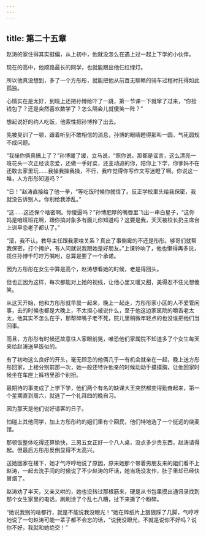 ```yaml
---
---
---
```

title: 第二十五章
---




赵涛的家住得其实挺偏，从上初中，他就没怎么在遇上过一起上下学的小伙伴。

现在的高中，他顺路最长的同学，也就能跟出他仨红绿灯。

所以他真没想到，多了一个方彤彤，就能把他从前百无聊赖的骑车过程衬托得如此孤独。

心情实在是太好，到班上还把孙博给吓了一跳，第一节课一下就窜了过来，“你捡钱包了？还是突然喜欢数学了？怎么隔会儿就傻笑一阵？”

想起说好的约人吃饭，他索性把孙博拎了出去。

先被臭训了一顿，跟着听到不敢相信的消息，孙博的眼睛瞪得那叫一圆，气死圆规不成问题。

“我操你俩真搞上了？”孙博缓了缓，立马说，“照你说，那都是谣言，这么漂亮一班花头一次正经谈恋爱，还做一手好菜，还主动追的你，陪你上下学，你爹妈不在还敢去家里玩……我操我操我操，不行，我咋觉得你写作文写迷瞪了啊。你说这一堆，人方彤彤知道吗？”

“日！”赵涛直接给了他一拳，“等吃饭时候你就信了。反正学校里头给我保密，我就没告诉别人。你别给我添乱。”

“这……这还保个啥密啊。你傻逼吗？”孙博肥厚的嘴唇里飞出一串白星子，“这你妈是咱班班花啊，跟你搞对象多有面儿你知道吗？这要是我，天天被校长扔主席台上训早恋老子都认了。”

“滚，我不认。教导主任跟我家啥关系？真出了事倒霉的不还是彤彤。够哥们就帮我保密，打个掩护，有人问就说我跟她是好朋友。”上课铃响了，他也懒得再多说，揽住孙博千叮咛万嘱咐，总算是要了一个承诺。

因为方彤彤在女生中算是高个，赵涛想看她的时候，老是得回头。

但也正因为这样，每次都能对上她的视线，让他心里又暖又甜，美得忍不住光想傻笑。

从这天开始，他和方彤彤就早晨一起来，晚上一起走，方彤彤家小区的人不爱管闲事，去的时候也都是大晚上，不太担心被说什么，至于他这边家属院的嚼舌老太太，他其实不怎么在乎，那帮碎嘴子老不死，院儿里稍微年轻点的也没谁把他们当回事。

而且，方彤彤有时候还故意往人家眼前晃，唯恐他们家属院不知道多了个女生每天来给赵涛送早饭似的。

有了初吻这么良好的开头，毫无顾忌的他俩几乎一有机会就亲在一起，晚上送方彤彤回家，上楼分别前那一次，她一般还特许他亲的时候动动手摸摸胸，让他回家时候坐在车座上裤裆里那个别扭。

最期待的事变成了上学下学，他们两个有名的缺课大王突然都变得勤奋起来，第一个星期直到周六，就逃了一个礼拜四的晚自习。

因为那天是他们说好请客的日子。

怕碰上其他同学，加上方彤彤约的姐们里有个回民，他们特地选了一个挺远的烧麦馆。

那顿饭整体吃得还算愉快，三男五女正好一个八人桌，没点多少贵东西，赵涛请得起。但最后方彤彤反倒显得不太高兴。

送她回家在楼下，她才气哼哼地说了原因，原来她那个带着男朋友来的姐们看不上赵涛，一起去洗手间的时候说了不少赵涛的坏话，她当场没发作，肚子里却已经快冒烟了。

赵涛劝了半天，又亲又哄的，她也没转过那根筋来，硬是从书包里摸出通讯录找到那个女生家里的电话，刷刷涂了个乱七八糟，扯下来撕了个粉碎。

“她说我别的啥都行，就是不能说我没眼光！”她在碎纸片上狠狠踩了几脚，气哼哼地说了一句赵涛可能一辈子都不会忘的话，“说我没眼光，不就是说你不好吗？说你不好，我就和她绝交！”
